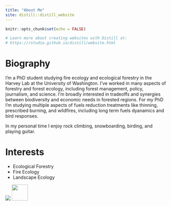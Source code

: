 ```yaml
---
title: "About Me"
site: distill::distill_website
---
```


```r
knitr::opts_chunk$set(echo = FALSE)

# Learn more about creating websites with Distill at:
# https://rstudio.github.io/distill/website.html

```

# Biography

I'm a PhD student studying fire ecology and ecological forestry in the Harvey Lab at the University of Washington.  I've worked in many aspects of forestry and forest ecology, including forest management, policy, journalism, and science.  I'm broadly interested in tradeoffs and synergies between biodiversity and economic needs in forested regions.  For my PhD I'm studying multiple aspects of fuels reduction treatments like thinning, prescribed burning, and wildfires, including long term fuels dyanamics and bird responses.

In my personal time I enjoy rock climbing, snowboarding, birding, and playing guitar.

# Interests
- Ecological Forestry
- Fire Ecology
- Landscape Ecology

![](photos/headshot.jpg)
<img src="headshot.jpg" width="50"/>